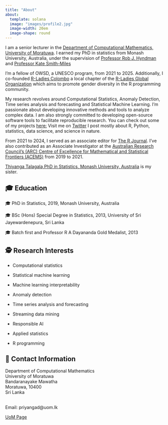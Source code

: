 ---
title: "About"
about:
  template: solana
  image: "images/profile2.jpg"
  image-width: 20em
  image-shape: round
---

I am a senior lecturer in the [Department of Computational Mathematics, University of Moratuwa](https://www.mrt.ac.lk/staff/Talagala.PD.php). I earned my PhD in statistics from Monash University, Australia, under the supervision of [Professor Rob J. Hyndman](https://robjhyndman.com/) and [Professor Kate Smith-Miles](http://katesmithmiles.wixsite.com/home) 

I'm a fellow of OWSD, a UNESCO program, from 2021 to 2025. Additionally, I co-founded [R-Ladies Colombo](https://rladiescolombo.netlify.app/) a local chapter of the [R-Ladies Global Organization](https://www.rladies.org) which aims to promote gender diversity in the R programming community.

My research revolves around Computational Statistics, Anomaly Detection, Time series analysis and forecasting and Statistical Machine Learning. I'm passionate about developing innovative methods and tools to analyze complex data. I am also strongly committed to developing open-source software tools to facilitate reproducible research. You can check out some of my projects [here:](https://prital.netlify.com/#projects) Visit me on [Twitter](https://twitter.com/pridiltal) I post mostly about R, Python, statistics, data science, and science in nature. 

From 2021 to 2024, I served as an associate editor for [The R Journal](https://journal.r-project.org/). I've also contributed as an Associate Investigator at the [Australian Research Council's (ARC) Centre of Excellence for Mathematical and Statistical Frontiers (ACEMS)](https://acems.org.au/our-people/priyanga-dilini-talagala) from 2019 to 2021.

[Thiyanga Talagala,PhD in Statistics, Monash University, Australia](https://thiyanga.netlify.app/) is my sister.

## 🎓 Education

🎓 PhD in Statistics, 2019, Monash University, Australia

🎓 BSc (Hons) Special Degree in Statistics, 2013, University of Sri Jayewardenepura, Sri Lanka

🎓 Batch first and Professor R A Dayananda Gold Medalist, 2013

## 🕵️ Research Interests

-   Computational statistics

-   Statistical machine learning

-   Machine learning interpretability

-   Anomaly detection

-   Time series analysis and forecasting

-   Streaming data mining

-   Responsible AI

-   Applied statistics

-   R programming

## 📧 Contact Information

::::: {.grid style="row-gap: 1em;"}
::: {.g-col-12 .g-col-md-8}
<p class="mb-0">

Department of Computational Mathematics\
University of Moratuwa\
Bandaranayake Mawatha\
Moratuwa, 10400\
Sri Lanka

\
Email: priyangad\@uom.lk

</p>
:::

::: {.g-col-12 .g-col-md-4 .ms-md-auto}
[UoM Page](https://uom.lk/staff/Talagala.PD.php){.btn .btn-outline-primary target="_blank"}
:::
:::::
